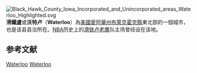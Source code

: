 {{For|加拿大安大略省的同名行政區劃|滑鐵盧區}} 
{{NoteTA|1=zh-hans:滑铁卢;zh-hk:窩打老;zh-tw:滑鐵盧;}}
{{expand|time=2016-05-20T04:20:06+00:00}}
{{unreferenced|time=2016-05-20T04:20:06+00:00}}
[[File:Black_Hawk_County_Iowa_Incorporated_and_Unincorporated_areas_Waterloo_Highlighted.svg|right]]
'''滑鐵盧'''或'''沃特卢'''（'''Waterloo'''）為[[美國|美國]][[愛阿華州|愛阿華州]][[布萊克霍克縣_(愛阿華州)|布萊克霍克縣]]東北部的一個城市，也是该县县治所在。[[NBA|NBA]]历史上的[[滑铁卢老鹰|滑铁卢老鹰]]队主场曾经设在该地。

== 参考文献 ==
{{reflist}}

{{布萊克霍克縣 (愛荷華州)}}

[[Category:艾奧瓦州城市|Waterloo]]
[[Category:艾奧瓦州縣城|Waterloo]]